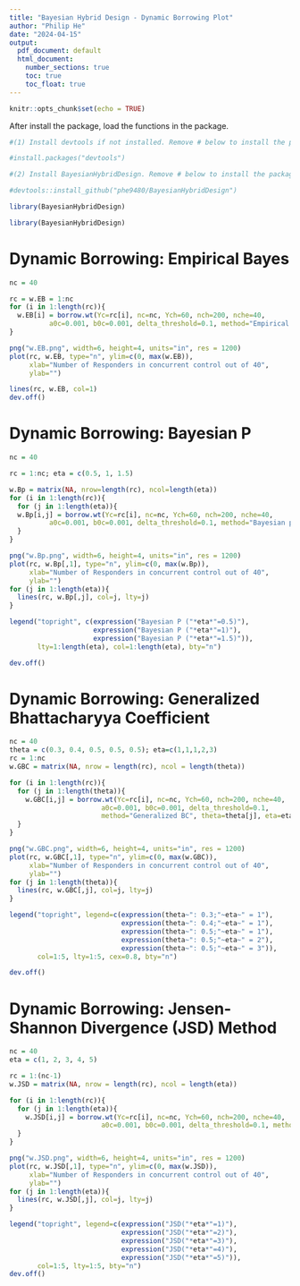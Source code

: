 ---
title: "Bayesian Hybrid Design - Dynamic Borrowing Plot"
author: "Philip He"
date: "2024-04-15"
output:
  pdf_document: default
  html_document:  
    number_sections: true
    toc: true
    toc_float: true
---

```{r setup, include=FALSE}
knitr::opts_chunk$set(echo = TRUE)
```


After install the package, load the functions in the package.
```{r}
#(1) Install devtools if not installed. Remove # below to install the package

#install.packages("devtools")

#(2) Install BayesianHybridDesign. Remove # below to install the package

#devtools::install_github("phe9480/BayesianHybridDesign")

library(BayesianHybridDesign)
```

```{r}
library(BayesianHybridDesign)
```

# Dynamic Borrowing: Empirical Bayes

```{r}
nc = 40

rc = w.EB = 1:nc
for (i in 1:length(rc)){
  w.EB[i] = borrow.wt(Yc=rc[i], nc=nc, Ych=60, nch=200, nche=40, 
          a0c=0.001, b0c=0.001, delta_threshold=0.1, method="Empirical Bayes")$wd
}

png("w.EB.png", width=6, height=4, units="in", res = 1200)
plot(rc, w.EB, type="n", ylim=c(0, max(w.EB)), 
     xlab="Number of Responders in concurrent control out of 40",
     ylab="")

lines(rc, w.EB, col=1)
dev.off()

```

# Dynamic Borrowing: Bayesian P

```{r}
nc = 40

rc = 1:nc; eta = c(0.5, 1, 1.5)

w.Bp = matrix(NA, nrow=length(rc), ncol=length(eta))
for (i in 1:length(rc)){
  for (j in 1:length(eta)){
  w.Bp[i,j] = borrow.wt(Yc=rc[i], nc=nc, Ych=60, nch=200, nche=40, 
          a0c=0.001, b0c=0.001, delta_threshold=0.1, method="Bayesian p", eta=eta[j])$wd
  }
}

png("w.Bp.png", width=6, height=4, units="in", res = 1200)
plot(rc, w.Bp[,1], type="n", ylim=c(0, max(w.Bp)), 
     xlab="Number of Responders in concurrent control out of 40",
     ylab="")
for (j in 1:length(eta)){
  lines(rc, w.Bp[,j], col=j, lty=j)
}

legend("topright", c(expression("Bayesian P ("*eta*"=0.5)"), 
                     expression("Bayesian P ("*eta*"=1)"),
                     expression("Bayesian P ("*eta*"=1.5)")), 
       lty=1:length(eta), col=1:length(eta), bty="n")

dev.off()

```

# Dynamic Borrowing: Generalized Bhattacharyya Coefficient

```{r}
nc = 40
theta = c(0.3, 0.4, 0.5, 0.5, 0.5); eta=c(1,1,1,2,3)
rc = 1:nc
w.GBC = matrix(NA, nrow = length(rc), ncol = length(theta))

for (i in 1:length(rc)){
  for (j in 1:length(theta)){
    w.GBC[i,j] = borrow.wt(Yc=rc[i], nc=nc, Ych=60, nch=200, nche=40, 
                       a0c=0.001, b0c=0.001, delta_threshold=0.1, 
                       method="Generalized BC", theta=theta[j], eta=eta[j])$wd
  }
}

png("w.GBC.png", width=6, height=4, units="in", res = 1200)
plot(rc, w.GBC[,1], type="n", ylim=c(0, max(w.GBC)), 
     xlab="Number of Responders in concurrent control out of 40",
     ylab="")
for (j in 1:length(theta)){
  lines(rc, w.GBC[,j], col=j, lty=j)
}

legend("topright", legend=c(expression(theta~": 0.3;"~eta~" = 1"),
                            expression(theta~": 0.4;"~eta~" = 1"),
                            expression(theta~": 0.5;"~eta~" = 1"),
                            expression(theta~": 0.5;"~eta~" = 2"),
                            expression(theta~": 0.5;"~eta~" = 3")),
       col=1:5, lty=1:5, cex=0.8, bty="n")

dev.off()
```

# Dynamic Borrowing: Jensen-Shannon Divergence (JSD) Method

```{r}
nc = 40
eta = c(1, 2, 3, 4, 5)

rc = 1:(nc-1)
w.JSD = matrix(NA, nrow = length(rc), ncol = length(eta))

for (i in 1:length(rc)){
  for (j in 1:length(eta)){
    w.JSD[i,j] = borrow.wt(Yc=rc[i], nc=nc, Ych=60, nch=200, nche=40, 
                       a0c=0.001, b0c=0.001, delta_threshold=0.1, method="JSD", eta=eta[j])$wd
  }
}

png("w.JSD.png", width=6, height=4, units="in", res = 1200)
plot(rc, w.JSD[,1], type="n", ylim=c(0, max(w.JSD)), 
     xlab="Number of Responders in concurrent control out of 40",
     ylab="")
for (j in 1:length(eta)){
  lines(rc, w.JSD[,j], col=j, lty=j)
}

legend("topright", legend=c(expression("JSD("*eta*"=1)"),
                            expression("JSD("*eta*"=2)"),
                            expression("JSD("*eta*"=3)"),
                            expression("JSD("*eta*"=4)"),
                            expression("JSD("*eta*"=5)")),
       col=1:5, lty=1:5, bty="n")
dev.off()
```


